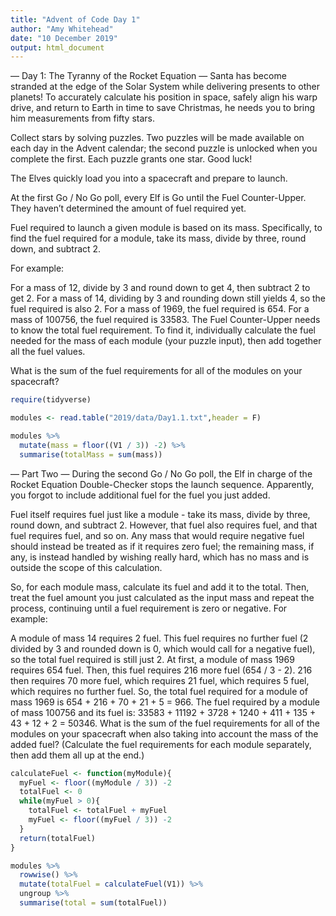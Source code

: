 ```yaml
---
title: "Advent of Code Day 1"
author: "Amy Whitehead"
date: "10 December 2019"
output: html_document
---
```


--- Day 1: The Tyranny of the Rocket Equation ---
Santa has become stranded at the edge of the Solar System while delivering presents to other planets! To accurately calculate his position in space, safely align his warp drive, and return to Earth in time to save Christmas, he needs you to bring him measurements from fifty stars.

Collect stars by solving puzzles. Two puzzles will be made available on each day in the Advent calendar; the second puzzle is unlocked when you complete the first. Each puzzle grants one star. Good luck!

The Elves quickly load you into a spacecraft and prepare to launch.

At the first Go / No Go poll, every Elf is Go until the Fuel Counter-Upper. They haven't determined the amount of fuel required yet.

Fuel required to launch a given module is based on its mass. Specifically, to find the fuel required for a module, take its mass, divide by three, round down, and subtract 2.

For example:

For a mass of 12, divide by 3 and round down to get 4, then subtract 2 to get 2.
For a mass of 14, dividing by 3 and rounding down still yields 4, so the fuel required is also 2.
For a mass of 1969, the fuel required is 654.
For a mass of 100756, the fuel required is 33583.
The Fuel Counter-Upper needs to know the total fuel requirement. To find it, individually calculate the fuel needed for the mass of each module (your puzzle input), then add together all the fuel values.

What is the sum of the fuel requirements for all of the modules on your spacecraft?

```r
require(tidyverse)

modules <- read.table("2019/data/Day1.1.txt",header = F) 

modules %>% 
  mutate(mass = floor((V1 / 3)) -2) %>% 
  summarise(totalMass = sum(mass))


```

--- Part Two ---
During the second Go / No Go poll, the Elf in charge of the Rocket Equation Double-Checker stops the launch sequence. Apparently, you forgot to include additional fuel for the fuel you just added.

Fuel itself requires fuel just like a module - take its mass, divide by three, round down, and subtract 2. However, that fuel also requires fuel, and that fuel requires fuel, and so on. Any mass that would require negative fuel should instead be treated as if it requires zero fuel; the remaining mass, if any, is instead handled by wishing really hard, which has no mass and is outside the scope of this calculation.

So, for each module mass, calculate its fuel and add it to the total. Then, treat the fuel amount you just calculated as the input mass and repeat the process, continuing until a fuel requirement is zero or negative. For example:

A module of mass 14 requires 2 fuel. This fuel requires no further fuel (2 divided by 3 and rounded down is 0, which would call for a negative fuel), so the total fuel required is still just 2.
At first, a module of mass 1969 requires 654 fuel. Then, this fuel requires 216 more fuel (654 / 3 - 2). 216 then requires 70 more fuel, which requires 21 fuel, which requires 5 fuel, which requires no further fuel. So, the total fuel required for a module of mass 1969 is 654 + 216 + 70 + 21 + 5 = 966.
The fuel required by a module of mass 100756 and its fuel is: 33583 + 11192 + 3728 + 1240 + 411 + 135 + 43 + 12 + 2 = 50346.
What is the sum of the fuel requirements for all of the modules on your spacecraft when also taking into account the mass of the added fuel? (Calculate the fuel requirements for each module separately, then add them all up at the end.)

```r
calculateFuel <- function(myModule){
  myFuel <- floor((myModule / 3)) -2
  totalFuel <- 0
  while(myFuel > 0){
    totalFuel <- totalFuel + myFuel
    myFuel <- floor((myFuel / 3)) -2
  }
  return(totalFuel)
}  

modules %>% 
  rowwise() %>% 
  mutate(totalFuel = calculateFuel(V1)) %>% 
  ungroup %>% 
  summarise(total = sum(totalFuel))

  
  


```

